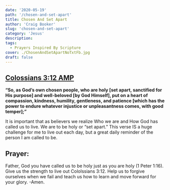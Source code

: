 ```yaml
---
date: '2020-05-19'
path: '/chosen-and-set-apart'
title: Chosen And Set Apart
author: 'Craig Booker'
slug: 'chosen-and-set-apart'
category: 'Jesus'
description:
tags:
  - Prayers Inspired By Scripture
cover: ./ChosenAndSetApartNoTxtFb.jpg
draft: false
---
```


## [Colossians‬ ‭3:12‬ ‭AMP‬‬](https://www.bible.com/bible/1588/col.3.12.amp)

**“So, as God’s own chosen people, who are holy [set apart, sanctified for His purpose] and well-beloved [by God Himself], put on a heart of compassion, kindness, humility, gentleness, and patience [which has the power to endure whatever injustice or unpleasantness comes, with good temper];”**
‭‭

It is important that as believers we realize Who we are and How God has called us to live. We are to be holy or “set apart.” This verse IS a huge challenge for me to live out each day, but a great daily reminder of the person I am called to be.

## Prayer:

Father, God you have called us to be holy just as you are holy (1 Peter 1:16). Give us the strength to live out Cololssians 3:12. Help us to forgive ourselves when we fail and teach us how to learn and move forward for your glory. -Amen.
